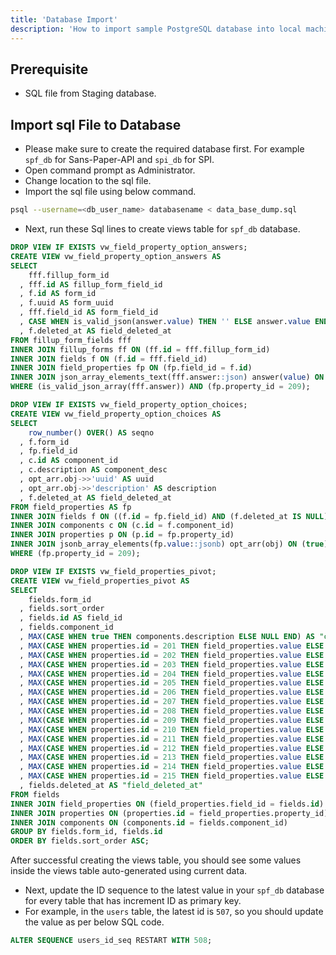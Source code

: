 ```yaml
---
title: 'Database Import'
description: 'How to import sample PostgreSQL database into local machine'
---
```


## <Icon icon="list-check"  size={30}/> Prerequisite
- SQL file from Staging database.


## Import sql File to Database
- Please make sure to create the required database first. For example `spf_db` for Sans-Paper-API and `spi_db` for SPI. 
- Open command prompt as Administrator.
- Change location to the sql file.
- Import the sql file using below command.

```sh
psql --username=<db_user_name> databasename < data_base_dump.sql
```

- Next, run these Sql lines to create views table for `spf_db` database.

```sql vw_field_property_option_answers
DROP VIEW IF EXISTS vw_field_property_option_answers;
CREATE VIEW vw_field_property_option_answers AS
SELECT
    fff.fillup_form_id
  , fff.id AS fillup_form_field_id
  , f.id AS form_id
  , f.uuid AS form_uuid
  , fff.field_id AS form_field_id
  , CASE WHEN is_valid_json(answer.value) THEN '' ELSE answer.value END AS answer
  , f.deleted_at AS field_deleted_at
FROM fillup_form_fields fff
INNER JOIN fillup_forms ff ON (ff.id = fff.fillup_form_id)
INNER JOIN fields f ON (f.id = fff.field_id)
INNER JOIN field_properties fp ON (fp.field_id = f.id)
INNER JOIN json_array_elements_text(fff.answer::json) answer(value) ON (true)
WHERE (is_valid_json_array(fff.answer)) AND (fp.property_id = 209);
```

```sql vw_field_property_option_choices
DROP VIEW IF EXISTS vw_field_property_option_choices;
CREATE VIEW vw_field_property_option_choices AS
SELECT
    row_number() OVER() AS seqno
  , f.form_id
  , fp.field_id
  , c.id AS component_id
  , c.description AS component_desc
  , opt_arr.obj->>'uuid' AS uuid
  , opt_arr.obj->>'description' AS description
  , f.deleted_at AS field_deleted_at
FROM field_properties AS fp
INNER JOIN fields f ON ((f.id = fp.field_id) AND (f.deleted_at IS NULL))
INNER JOIN components c ON (c.id = f.component_id)
INNER JOIN properties p ON (p.id = fp.property_id)
INNER JOIN jsonb_array_elements(fp.value::jsonb) opt_arr(obj) ON (true)
WHERE (fp.property_id = 209);
```

```sql vw_field_properties_pivot
DROP VIEW IF EXISTS vw_field_properties_pivot;
CREATE VIEW vw_field_properties_pivot AS
SELECT
    fields.form_id
  , fields.sort_order
  , fields.id AS field_id
  , fields.component_id
  , MAX(CASE WHEN true THEN components.description ELSE NULL END) AS "component_desc"
  , MAX(CASE WHEN properties.id = 201 THEN field_properties.value ELSE NULL END) AS "text"
  , MAX(CASE WHEN properties.id = 202 THEN field_properties.value ELSE NULL END) AS "value"
  , MAX(CASE WHEN properties.id = 203 THEN field_properties.value ELSE NULL END) AS "datasource"
  , MAX(CASE WHEN properties.id = 204 THEN field_properties.value ELSE NULL END) AS "height"
  , MAX(CASE WHEN properties.id = 205 THEN field_properties.value ELSE NULL END) AS "width"
  , MAX(CASE WHEN properties.id = 206 THEN field_properties.value ELSE NULL END) AS "class"
  , MAX(CASE WHEN properties.id = 207 THEN field_properties.value ELSE NULL END) AS "image_src"
  , MAX(CASE WHEN properties.id = 208 THEN field_properties.value ELSE NULL END) AS "css"
  , MAX(CASE WHEN properties.id = 209 THEN field_properties.value ELSE NULL END) AS "option"
  , MAX(CASE WHEN properties.id = 210 THEN field_properties.value ELSE NULL END) AS "is_visible"
  , MAX(CASE WHEN properties.id = 211 THEN field_properties.value ELSE NULL END) AS "enabled"
  , MAX(CASE WHEN properties.id = 212 THEN field_properties.value ELSE NULL END) AS "is_required"
  , MAX(CASE WHEN properties.id = 213 THEN field_properties.value ELSE NULL END) AS "label"
  , MAX(CASE WHEN properties.id = 214 THEN field_properties.value ELSE NULL END) AS "name"
  , MAX(CASE WHEN properties.id = 215 THEN field_properties.value ELSE NULL END) AS "data"
  , fields.deleted_at AS "field_deleted_at"
FROM fields
INNER JOIN field_properties ON (field_properties.field_id = fields.id)
INNER JOIN properties ON (properties.id = field_properties.property_id)
INNER JOIN components ON (components.id = fields.component_id)
GROUP BY fields.form_id, fields.id
ORDER BY fields.sort_order ASC;
```

<Note>
  After successful creating the views table, you should see some values inside the views table auto-generated using current data.
</Note>

 
- Next, update the ID sequence to the latest value in your `spf_db` database for every table that has increment ID as primary key.
- For example, in the `users` table, the latest id is `507`, so you should update the value as per below SQL code.

```sql
ALTER SEQUENCE users_id_seq RESTART WITH 508;
```
